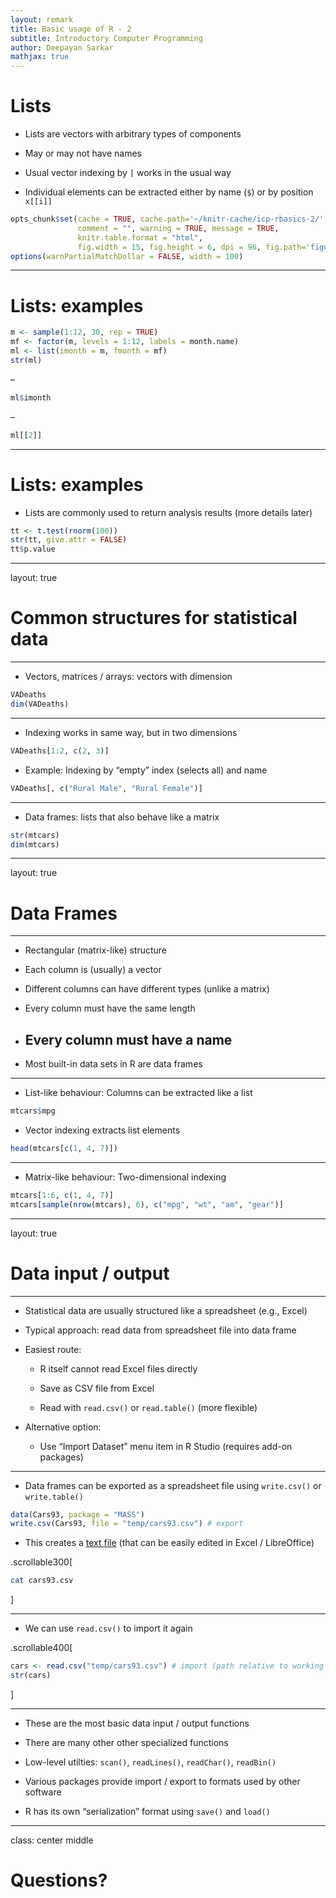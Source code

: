 ```yaml
---
layout: remark
title: Basic usage of R - 2
subtitle: Introductory Computer Programming
author: Deepayan Sarkar
mathjax: true
---
```


# Lists

* Lists are vectors with arbitrary types of components

* May or may not have names

* Usual vector indexing by `[` works in the usual way

* Individual elements can be extracted either by name (`$`) or by position `x[[i]]`


```r
opts_chunk$set(cache = TRUE, cache.path='~/knitr-cache/icp-rbasics-2/', autodep = TRUE,
               comment = "", warning = TRUE, message = TRUE,
               knitr.table.format = "html",
               fig.width = 15, fig.height = 6, dpi = 96, fig.path='figures/rbasics-2-')
options(warnPartialMatchDollar = FALSE, width = 100)
```


---

# Lists: examples

```r
m <- sample(1:12, 30, rep = TRUE)
mf <- factor(m, levels = 1:12, labels = month.name)
ml <- list(imonth = m, fmonth = mf)
str(ml)
```
--


```r
ml$imonth
```
--


```r
ml[[2]]
```

<!-- ml[["fmonth"]] -->

---

# Lists: examples

* Lists are commonly used to return analysis results (more details later)

```r
tt <- t.test(rnorm(100))
str(tt, give.attr = FALSE)
tt$p.value
```


---

layout: true

# Common structures for statistical data

---

* Vectors, matrices / arrays: vectors with dimension

```r
VADeaths
dim(VADeaths)
```
---

* Indexing works in same way, but in two dimensions

```r
VADeaths[1:2, c(2, 3)]
```

* Example: Indexing by "empty" index (selects all) and name

```r
VADeaths[, c("Rural Male", "Rural Female")]
```

---

* Data frames: lists that also behave like a matrix

```r
str(mtcars)
dim(mtcars)
```

---

layout: true

# Data Frames

---

* Rectangular (matrix-like) structure

* Each column is (usually) a vector

* Different columns can have different types (unlike a matrix)

* Every column must have the same length

* Every column must have a name
--

* Most built-in data sets in R are data frames

---

* List-like behaviour: Columns can be extracted like a list
	
```r
mtcars$mpg
```

* Vector indexing extracts list elements

```r
head(mtcars[c(1, 4, 7)])
```

---

* Matrix-like behaviour: Two-dimensional indexing

```r
mtcars[1:6, c(1, 4, 7)]
mtcars[sample(nrow(mtcars), 6), c("mpg", "wt", "am", "gear")]
```

---

layout: true

# Data input / output

---

* Statistical data are usually structured like a spreadsheet (e.g., Excel)

* Typical approach: read data from spreadsheet file into data frame

* Easiest route:

    * R itself cannot read Excel files directly

    * Save as CSV file from Excel

    * Read with `read.csv()` or `read.table()` (more flexible)

* Alternative option:

    * Use "Import Dataset" menu item in R Studio (requires add-on packages)

---

* Data frames can be exported as a spreadsheet file using
  `write.csv()` or `write.table()`

```r
data(Cars93, package = "MASS")
write.csv(Cars93, file = "temp/cars93.csv") # export
```

* This creates a [text file](temp/cars93.csv) (that can be easily edited in Excel / LibreOffice)

.scrollable300[

```bash
cat cars93.csv
```

]

---

* We can use `read.csv()` to import it again

.scrollable400[

```r
cars <- read.csv("temp/cars93.csv") # import (path relative to working directory)
str(cars)
```

]

---

* These are the most basic data input / output functions

* There are many other other specialized functions

* Low-level utilties: `scan()`, `readLines()`, `readChar()`, `readBin()`

* Various packages provide import / export to formats used by other software

* R has its own "serialization" format using `save()` and `load()`


---

class: center middle

# Questions?

